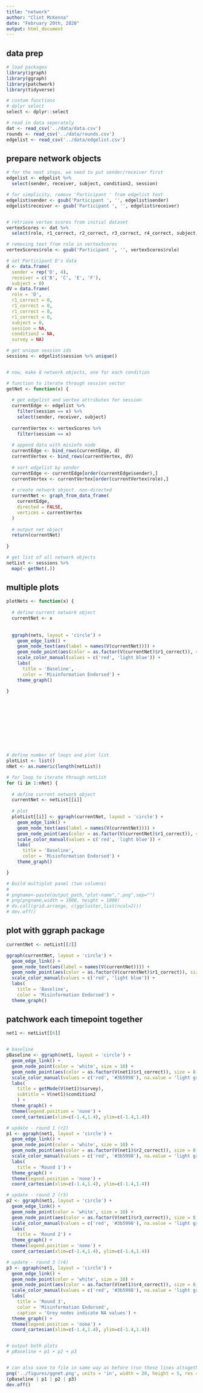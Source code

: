 ```yaml
---
title: "network"
author: "Clint McKenna"
date: "February 20th, 2020"
output: html_document
---
```


## data prep
```r
# load packages
library(igraph)
library(ggraph)
library(patchwork)
library(tidyverse)

# custom functions
# dplyr select
select <- dplyr::select

# read in data seperately
dat <- read_csv('../data/data.csv')
rounds <- read_csv('../data/rounds.csv')
edgelist <- read_csv('../data/edgelist.csv')

```


## prepare network objects
```r
# for the next steps, we need to put sender/receiver first
edgelist <- edgelist %>%
  select(sender, receiver, subject, condition2, session)

# for simplicity, remove 'Participant ' from edgelist text
edgelist$sender <- gsub('Participant ', '', edgelist$sender)
edgelist$receiver <- gsub('Participant ', '', edgelist$receiver)


# retrieve vertex scores from initial dataset
vertexScores <- dat %>%
  select(role, r1_correct, r2_correct, r3_correct, r4_correct, subject, session, condition2, survey)

# removing text from role in vertexScores
vertexScores$role <- gsub('Participant ', '', vertexScores$role)

# set Participant D's data
d <- data.frame(
  sender = rep('D', 4),
  receiver = c('B', 'C', 'E', 'F'),
  subject = 0)
dV = data.frame(
  role = 'D',
  r1_correct = 0,
  r1_correct = 0,
  r1_correct = 0,
  r1_correct = 0,
  subject = 0,
  session = NA,
  condition2 = NA,
  survey = NA)

# get unique session ids
sessions <- edgelist$session %>% unique()


# now, make 8 network objects, one for each condition

# function to iterate through session vector
getNet <- function(x) {
  
  # get edgelist and vertex attributes for session
  currentEdge <- edgelist %>% 
    filter(session == x) %>%
    select(sender, receiver, subject)
  
  currentVertex <- vertexScores %>% 
    filter(session == x)
  
  # append data with misinfo node
  currentEdge <- bind_rows(currentEdge, d)
  currentVertex <- bind_rows(currentVertex, dV)
  
  # sort edgelist by sender
  currentEdge <- currentEdge[order(currentEdge$sender),]
  currentVertex <- currentVertex[order(currentVertex$role),]
  
  # create network object. non-directed
  currentNet <- graph_from_data_frame(
    currentEdge,
    directed = FALSE,
    vertices = currentVertex
  )
  
  # output net object
  return(currentNet)
  
}

# get list of all network objects
netList <- sessions %>%
  map(~ getNet(.))


```



## multiple plots
```r





plotNets <- function(x) {
  
  # define current network object
  currentNet <- x
  
  
  ggraph(nets, layout = 'circle') +
    geom_edge_link() +
    geom_node_text(aes(label = names(V(currentNet)))) +
    geom_node_point(aes(color = as.factor(V(currentNet)$r1_correct)), size = 10, alpha = .75) +
    scale_color_manual(values = c('red', 'light blue')) +
    labs(
      title = 'Baseline',
      color = 'Misinformation Endorsed') +
    theme_graph()
  
}











# define number of loops and plot list
plotList <- list()
nNet <- as.numeric(length(netList))

# for loop to iterate through netList
for (i in 1:nNet) {
  
  # define current network object
  currentNet <- netList[[i]]
  
  # plot
  plotList[[i]] <- ggraph(currentNet, layout = 'circle') +
    geom_edge_link() +
    geom_node_text(aes(label = names(V(currentNet)))) +
    geom_node_point(aes(color = as.factor(V(currentNet)$r1_correct)), size = 10, alpha = .75) +
    scale_color_manual(values = c('red', 'light blue')) +
    labs(
      title = 'Baseline',
      color = 'Misinformation Endorsed') +
    theme_graph()

}  

# Build multiplot panel (two columns)
# 
# pngname<-paste(output_path,"plot-name",".png",sep="")
# png(pngname,width = 1000, height = 1000)
# do.call(grid.arrange, c(ggcluster,list(ncol=2)))
# dev.off()
```




















## plot with ggraph package
```r

currentNet <- netList[[2]]

ggraph(currentNet, layout = 'circle') +
  geom_edge_link() +
  geom_node_text(aes(label = names(V(currentNet)))) +
  geom_node_point(aes(color = as.factor(V(currentNet)$r1_correct)), size = 10, alpha = .75) +
  scale_color_manual(values = c('red', 'light blue')) +
  labs(
    title = 'Baseline',
    color = 'Misinformation Endorsed') +
  theme_graph()


```



## patchwork each timepoint together
```r

net1 <- netList[[6]]


# baseline
pBaseline <- ggraph(net1, layout = 'circle') +
  geom_edge_link() +
  geom_node_point(color = 'white', size = 10) +
  geom_node_point(aes(color = as.factor(V(net1)$r1_correct)), size = 8, alpha = .75) +
  scale_color_manual(values = c('red', '#3b5998'), na.value = 'light grey') +
  labs(
    title = getMode(V(net1)$survey),
    subtitle = V(net1)$condition2
    ) +
  theme_graph() +
  theme(legend.position = 'none') + 
  coord_cartesian(xlim=c(-1.4,1.4), ylim=c(-1.4,1.4))

# update - round 1 (r2)
p1 <- ggraph(net1, layout = 'circle') +
  geom_edge_link() +
  geom_node_point(color = 'white', size = 10) +
  geom_node_point(aes(color = as.factor(V(net1)$r2_correct)), size = 8, alpha = .75) +
  scale_color_manual(values = c('red', '#3b5998'), na.value = 'light grey') +
  labs(
    title = 'Round 1') +
  theme_graph() +
  theme(legend.position = 'none') + 
  coord_cartesian(xlim=c(-1.4,1.4), ylim=c(-1.4,1.4))

# update - round 2 (r3)
p2 <- ggraph(net1, layout = 'circle') +
  geom_edge_link() +
  geom_node_point(color = 'white', size = 10) +
  geom_node_point(aes(color = as.factor(V(net1)$r3_correct)), size = 8, alpha = .75) +
  scale_color_manual(values = c('red', '#3b5998'), na.value = 'light grey') +
  labs(
    title = 'Round 2') +
  theme_graph() +
  theme(legend.position = 'none') + 
  coord_cartesian(xlim=c(-1.4,1.4), ylim=c(-1.4,1.4))

# update - round 3 (r4)
p3 <- ggraph(net1, layout = 'circle') +
  geom_edge_link() +
  geom_node_point(color = 'white', size = 10) +
  geom_node_point(aes(color = as.factor(V(net1)$r4_correct)), size = 8, alpha = .75) +
  scale_color_manual(values = c('red', '#3b5998'), na.value = 'light grey') +
  labs(
    title = 'Round 3',
    color = 'Misinformation Endorsed',
    caption = 'Grey nodes indicate NA values') +
  theme_graph() + 
  theme(legend.position = 'none') + 
  coord_cartesian(xlim=c(-1.4,1.4), ylim=c(-1.4,1.4))


# output both plots
# pBaseline + p1 + p2 + p3 


# can also save to file in same way as before (run these lines altogether)
png('../figures/ggnet.png', units = 'in', width = 20, height = 5, res = 750)
(pBaseline | p1 | p2 | p3)
dev.off()

```






